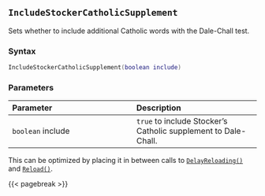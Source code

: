 ## `IncludeStockerCatholicSupplement`

Sets whether to include additional Catholic words with the Dale-Chall test.

### Syntax {-}

``` .lua
IncludeStockerCatholicSupplement(boolean include)
```

### Parameters {-}

**Parameter** | **Description**
| :-- | :-- |
| `boolean` include | `true` to include Stocker's Catholic supplement to Dale-Chall. |

::: {.tipsection data-latex=""}
This can be optimized by placing it in between calls to [`DelayReloading()`](#standard-delayreloading) and [`Reload()`](#standard-reload).
:::

{{< pagebreak >}}